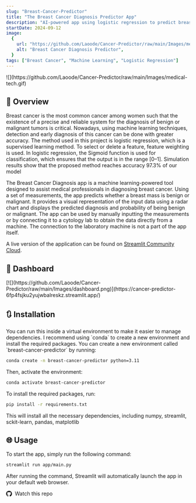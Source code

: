 ```yaml
---
slug: "Breast-Cancer-Predictor"
title: "The Breast Cancer Diagnosis Predictor App"
description: "AI-powered app using logistic regression to predict breast cancer diagnosis from tumor measurements with high accuracy 97.3%."
startDate: 2024-09-12
image:
  {
    url: "https://github.com/Laoode/Cancer-Predictor/raw/main/Images/medical-tech.gif",
    alt: "Breast Cancer Diagnosis Predictor",
  }
tags: ["Breast Cancer", "Machine Learning", "Logistic Regression"]
---
```

<div style="max-width: 100%;">
  ![](https://github.com/Laoode/Cancer-Predictor/raw/main/Images/medical-tech.gif)
</div>

<h2 align="left">🔽 Overview</h2>

<p>Breast cancer is the most common cancer among women such that the existence of a precise and reliable system for the diagnosis of benign or malignant tumors is critical. Nowadays, using machine learning techniques, detection and early diagnosis of this cancer can be done with greater accuracy. The method used in this project is logistic regression, which is a supervised learning method. To select or delete a feature, feature weighting is used. In logistic regression, the Sigmoid function is used for classification, which ensures that the output is in the range [0–1]. Simulation results show that the proposed method reaches accuracy 97.3% of our model</p>

<p>The Breast Cancer Diagnosis app is a machine learning-powered tool designed to assist medical professionals in diagnosing breast cancer. Using a set of measurements, the app predicts whether a breast mass is benign or malignant. It provides a visual representation of the input data using a radar chart and displays the predicted diagnosis and probability of being benign or malignant. The app can be used by manually inputting the measurements or by connecting it to a cytology lab to obtain the data directly from a machine. The connection to the laboratory machine is not a part of the app itself.</p>

A live version of the application can be found on [Streamlit Community Cloud](https://cancer-predictor-6fp4fsjku2yujwbalreskz.streamlit.app/).

<h2 align="left">📶 Dashboard</h2>

<div style="max-width: 100%;">
  [![](https://github.com/Laoode/Cancer-Predictor/raw/main/Images/dashboard.png)](https://cancer-predictor-6fp4fsjku2yujwbalreskz.streamlit.app/)
</div>

<h2 align="left">🔃 Installation</h2> 

<p>You can run this inside a virtual environment to make it easier to manage dependencies. I recommend using `conda` to create a new environment and install the required packages. You can create a new environment called `breast-cancer-predictor` by running:</p>

```bash
conda create -n breast-cancer-predictor python=3.11
```
<p>Then, activate the environment:</p>

```bash
conda activate breast-cancer-predictor
```

To install the required packages, run:

```bash
pip install -r requirements.txt
```

<p>This will install all the necessary dependencies, including numpy, streamlit, sckit-learn, pandas, matplotlib</p>

<h2 align="left">🌐 Usage</h2> 

To start the app, simply run the following command:

```bash
streamlit run app/main.py
```

<p>After running the command, Streamlit will automatically launch the app in your default web browser.</p>

<a href="https://github.com/Laoode/Cancer-Predictor" target="_blank" style="display: inline-flex; align-items: center; text-decoration: none;">
  <svg xmlns="http://www.w3.org/2000/svg" width="16" height="16" fill="currentColor" class="bi bi-github" viewBox="0 0 16 16" style="margin-right: 8px;">
    <path d="M8 0C3.58 0 0 3.58 0 8c0 3.54 2.29 6.53 5.47 7.59.4.07.55-.17.55-.38 0-.19-.01-.82-.01-1.49-2.01.37-2.53-.49-2.69-.94-.09-.23-.48-.94-.82-1.13-.28-.15-.68-.52-.01-.53.63-.01 1.08.58 1.23.82.72 1.21 1.87.87 2.33.66.07-.52.28-.87.51-1.07-1.78-.2-3.64-.89-3.64-3.95 0-.87.31-1.59.82-2.15-.08-.2-.36-1.02.08-2.12 0 0 .67-.21 2.2.82.64-.18 1.32-.27 2-.27s1.36.09 2 .27c1.53-1.04 2.2-.82 2.2-.82.44 1.1.16 1.92.08 2.12.51.56.82 1.27.82 2.15 0 3.07-1.87 3.75-3.65 3.95.29.25.54.73.54 1.48 0 1.07-.01 1.93-.01 2.2 0 .21.15.46.55.38A8.01 8.01 0 0 0 16 8c0-4.42-3.58-8-8-8"/>
  </svg>
  Watch this repo
</a>